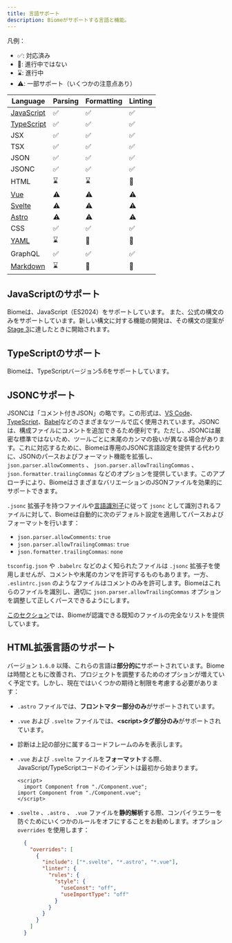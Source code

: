 ```yaml
---
title: 言語サポート
description: Biomeがサポートする言語と機能。
---
```


凡例：
- ✅: 対応済み
- 🚫: 進行中ではない
- ⌛️: 進行中
- ⚠️: 一部サポート（いくつかの注意点あり）

| Language | Parsing | Formatting | Linting |
| -------- | ------- | ---------- | ------- |
| [JavaScript](#javascriptのサポート) | <span aria-label="対応済み" role="img">✅</span> | <span aria-label="対応済み" role="img">✅</span> | <span aria-label="対応済み" role="img">✅</span> |
| [TypeScript](#typescriptのサポート) | <span aria-label="対応済み" role="img">✅</span> | <span aria-label="対応済み" role="img">✅</span> | <span aria-label="対応済み" role="img">✅</span> |
| JSX | <span aria-label="対応済み" role="img">✅</span> | <span aria-label="対応済み" role="img">✅</span> | <span aria-label="対応済み" role="img">✅</span> |
| TSX | <span aria-label="対応済み" role="img">✅</span> | <span aria-label="対応済み" role="img">✅</span> | <span aria-label="対応済み" role="img">✅</span> |
| JSON | <span aria-label="対応済み" role="img">✅</span> | <span aria-label="対応済み" role="img">✅</span> | <span aria-label="対応済み" role="img">✅</span> |
| JSONC | <span aria-label="対応済み" role="img">✅</span> | <span aria-label="対応済み" role="img">✅</span> | <span aria-label="対応済み" role="img">✅</span> |
| HTML | <span aria-label="進行中" role="img">⌛️</span> | <span aria-label="進行中" role="img">⌛️</span> | <span aria-label="進行中ではない" role="img">🚫</span> |
| [Vue](#html拡張言語のサポート) | <span aria-label="一部サポート" role="img">⚠️</span> | <span aria-label="一部サポート" role="img">⚠️</span> | <span aria-label="一部サポート" role="img">⚠️</span> |
| [Svelte](#html拡張言語のサポート) | <span aria-label="一部サポート" role="img">⚠️</span> | <span aria-label="一部サポート" role="img">⚠️</span> | <span aria-label="一部サポート" role="img">⚠️</span> |
| [Astro](#html拡張言語のサポート) | <span aria-label="一部サポート" role="img">⚠️</span> | <span aria-label="一部サポート" role="img">⚠️</span> | <span aria-label="一部サポート" role="img">⚠️</span> |
| CSS | <span aria-label="対応済み" role="img">✅️</span> | <span aria-label="対応済み" role="img">✅️</span> | <span aria-label="対応済み" role="img">✅️</span> |
| [YAML](https://github.com/biomejs/biome/issues/2365) | <span aria-label="進行中" role="img">⌛️</span> | <span aria-label="進行中ではない" role="img">🚫</span> | <span aria-label="進行中ではない" role="img">🚫</span> |
| GraphQL | <span aria-label="対応済み" role="img">✅️</span> | <span aria-label="対応済み" role="img">✅️</span> | <span aria-label="対応済み" role="img">✅️</span> |
| [Markdown](https://github.com/biomejs/biome/issues/3718) | <span aria-label="進行中" role="img">⌛️</span> | <span aria-label="進行中ではない" role="img">🚫</span> | <span aria-label="進行中ではない" role="img">🚫</span> |

## JavaScriptのサポート

Biomeは、JavaScript（ES2024）をサポートしています。
また、公式の構文のみをサポートしています。新しい構文に対する機能の開発は、その構文の提案が[Stage 3](https://github.com/tc39/proposals#stage-3)に達したときに開始されます。

## TypeScriptのサポート

Biomeは、TypeScriptバージョン5.6をサポートしています。

## JSONCサポート

JSONCは「コメント付きJSON」の略です。この形式は、[VS Code](https://code.visualstudio.com/docs/languages/json#_json-with-comments)、[TypeScript](https://www.typescriptlang.org/docs/handbook/tsconfig-json.html)、[Babel](https://babeljs.io/docs/config-files)などのさまざまなツールで広く使用されています。JSONCは、構成ファイルにコメントを追加できるため便利です。ただし、JSONCは厳密な標準ではないため、ツールごとに末尾のカンマの扱いが異なる場合があります。これに対応するために、Biomeは専用のJSONC言語設定を提供する代わりに、JSONのパースおよびフォーマット機能を拡張し、 `json.parser.allowComments` 、 `json.parser.allowTrailingCommas` 、 `json.formatter.trailingCommas` などのオプションを提供しています。このアプローチにより、BiomeはさまざまなバリエーションのJSONファイルを効果的にサポートできます。

`.jsonc` 拡張子を持つファイルや[言語識別子](https://code.visualstudio.com/docs/languages/identifiers)に従って `jsonc` として識別されるファイルに対して、Biomeは自動的に次のデフォルト設定を適用してパースおよびフォーマットを行います：

- `json.parser.allowComments`: `true`
- `json.parser.allowTrailingCommas`: `true`
- `json.formatter.trailingCommas`: `none`

`tsconfig.json` や `.babelrc` などのよく知られたファイルは `.jsonc` 拡張子を使用しませんが、コメントや末尾のカンマを許可するものもあります。一方、 `.eslintrc.json` のようなファイルはコメントのみを許可します。Biomeはこれらのファイルを識別し、適切に `json.parser.allowTrailingCommas` オプションを調整して正しくパースできるようにします。

[このセクション](/ja/guides/configure-biome#既知のファイル)では、Biomeが認識できる既知のファイルの完全なリストを提供しています。

## HTML拡張言語のサポート

バージョン `1.6.0` 以降、これらの言語は**部分的に**サポートされています。Biomeは時間とともに改善され、プロジェクトを調整するためのオプションが増えていく予定です。しかし、現在ではいくつかの期待と制限を考慮する必要があります：
- `.astro` ファイルでは、**フロントマター部分のみ**がサポートされています。
- `.vue` および `.svelte` ファイルでは、**\<script\>タグ部分のみ**がサポートされています。
- 診断は上記の部分に属するコードフレームのみを表示します。
- `.vue` および `.svelte` ファイルを**フォーマット**する際、JavaScript/TypeScriptコードのインデントは最初から始まります。

  ```vue title="file.vue" del={2} ins={3}
  <script>
    import Component from "./Component.vue";
  import Component from "./Component.vue";
  </script>
  ```

- `.svelte` 、`.astro` 、 `.vue` ファイルを**静的解析**する際、コンパイラエラーを防ぐためにいくつかのルールをオフにすることをお勧めします。オプション `overrides` を使用します：

  ```json
    {
      "overrides": [
        {
          "include": ["*.svelte", "*.astro", "*.vue"],
          "linter": {
            "rules": {
              "style": {
                "useConst": "off",
                "useImportType": "off"
              }
            }
          }
        }
      ]
    }
    ```
